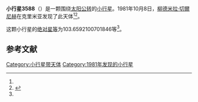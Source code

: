 {{Infobox planet
| bgcolour = #FFFFC0
| name = 3588 Kirik
| symbol = 
| image = 
| caption = 
| discovery = yes
| discovery_ref = 
| discoverer = [[柳德米拉·切爾尼赫|柳德米拉·切爾尼赫]]
| discovery_site = [[克里米亚|克里米亚]] 
| discovered = 1981年10月8日
| designations = yes
| mp_name = 
| named_after = 
| alt_names = 1981 TH4/ 1941 SF / 1941 SZ1 / 1958 TJ1 / 1975 TQ1 / 1977 EF / 1983 ES
| mp_category = [[外小行星带|外小行星带]]
| orbit_ref = <ref name="a">[http://ssd.jpl.nasa.gov/sbdb.cgi?sstr=3588 3588 Kirik] {{Wayback|url=http://ssd.jpl.nasa.gov/sbdb.cgi?sstr=3588 |date=20210822225921 }}，小行星數據庫瀏覽器（JPL Small-Body Database Browser）－[[美国国家航空航天局|美国国家航空航天局]]喷气推进实验室</ref>
| epoch = 2456400.5 (2013年4月18日更新)
| aphelion = {{convert|3.854779585840798|AU|km|3|abbr=on|lk=out}}
| perihelion = {{convert|2.599189613481864|AU|km|3|abbr=on}}
| semimajor = {{convert|3.226984599661331|AU|km|3|abbr=on}}
| eccentricity = 0.194545393
| period = 2117.355425 [[日|日]]<br />5.8[[儒略年|儒略年]]
| avg_speed = 
| inclination = 6.371823956522002
| asc_node = 329.7393747877276
| mean_anomaly = 
| arg_peri = 103.6592100701846
| satellites = 
| physical_characteristics = yes
| dimensions = 
| mass = 
| density = 
| surface_grav = 
| escape_velocity = 
| sidereal_day = 
| axial_tilt = 
| pole_ecliptic_lat = 
| pole_ecliptic_lon = 
| albedo = 
| temperatures= 
| temp_name1 = 
| mean_temp_1 = 
| max_temp_1 = 
| temp_name2 = 
| max_temp_2 = 
| spectral_type = 
| abs_magnitude = 103.6592100701846
}}

'''小行星3588'''（{{lang-en|3588 Kirik}}）是一颗围绕[[太阳|太阳]][[公转|公转]]的[[小行星|小行星]]。1981年10月8日，[[柳德米拉·切爾尼赫|柳德米拉·切爾尼赫]]在克里米亚发现了此天体<ref name="a" /><ref>{{cite news|title=小行星列表|url=http://cfa-www.harvard.edu/iau/lists/NumberedMPs.txt|accessdate=2013-07-08|newspaper=哈佛大学|archive-date=2008-05-17|archive-url=https://web.archive.org/web/20080517010638/http://cfa-www.harvard.edu/iau/lists/NumberedMPs.txt|dead-url=no}}</ref>。

这颗小行星的[[绝对星等|绝对星等]]为103.6592100701846等<ref name="a" />。

==参考文献==
{{reflist}}
{{Minor Planet Number|[[小行星3587|小行星3587]]|[[小行星3589|小行星3589]]}}

{{小天体}}

[[Category:小行星带天体|Category:小行星带天体]]
[[Category:1981年发现的小行星|Category:1981年发现的小行星]]

{{asteroid-stub}}